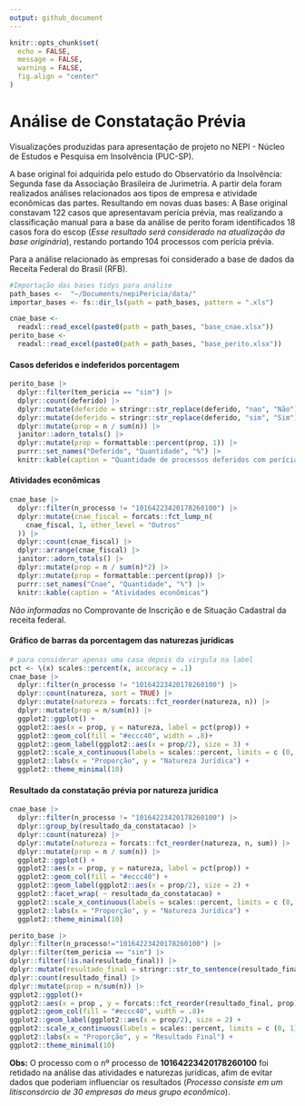 ```yaml
---
output: github_document
---
```


<!-- README.md is generated from README.Rmd. Please edit that file -->

```r
knitr::opts_chunk$set(
  echo = FALSE, 
  message = FALSE, 
  warning = FALSE,
  fig.align = "center"
)
```

# Análise de Constatação Prévia 

Visualizações produzidas para apresentação de projeto no NEPI - Núcleo de Estudos e Pesquisa em Insolvência (PUC-SP). 

A base original foi adquirida pelo estudo do Observatório da Insolvência: Segunda fase da Associação Brasileira de Jurimetria. A partir dela foram realizados análises relacionados aos tipos de empresa e atividade econômicas das partes.
Resultando em novas duas bases:
A Base original constavam 122 casos que apresentavam perícia prévia, mas realizando a classificação manual para a base da análise de perito foram identificados 18 casos fora do escop (*Esse resultado será considerado na atualização da base originária*), restando portando 104 processos com perícia prévia. 

Para a análise relacionado às empresas foi considerado a base de dados da Receita Federal do Brasil (RFB). 


```r
#Importação das bases tidys para análise 
path_bases <-  "~/Documents/nepiPericia/data/"
importar_bases <- fs::dir_ls(path = path_bases, pattern = ".xls")

cnae_base <-
  readxl::read_excel(paste0(path = path_bases, "base_cnae.xlsx"))
perito_base <-
  readxl::read_excel(paste0(path = path_bases, "base_perito.xlsx"))

```
#### Casos deferidos e indeferidos porcentagem 
```r
perito_base |>
  dplyr::filter(tem_pericia == "sim") |>
  dplyr::count(deferido) |>
  dplyr::mutate(deferido = stringr::str_replace(deferido, "nao", "Não")) |>
  dplyr::mutate(deferido = stringr::str_replace(deferido, "sim", "Sim")) |>
  dplyr::mutate(prop = n / sum(n)) |>
  janitor::adorn_totals() |>
  dplyr::mutate(prop = formattable::percent(prop, 1)) |>
  purrr::set_names("Deferido", "Quantidade", "%") |>
  knitr::kable(caption = "Quantidade de processos deferidos com perícia prévia")
```

#### Atividades econômicas 

```r
cnae_base |>
  dplyr::filter(n_processo != "10164223420178260100") |>
  dplyr::mutate(cnae_fiscal = forcats::fct_lump_n(
    cnae_fiscal, 1, other_level = "Outros"
  )) |>  
  dplyr::count(cnae_fiscal) |>
  dplyr::arrange(cnae_fiscal) |>
  janitor::adorn_totals() |>
  dplyr::mutate(prop = n / sum(n)*2) |>
  dplyr::mutate(prop = formattable::percent(prop)) |>
  purrr::set_names("Cnae", "Quantidade", "%") |>
  knitr::kable(caption = "Atividades econômicas")
```
*Não informadas* no Comprovante de Inscrição e de Situação Cadastral da receita federal. 

#### Gráfico de barras da porcentagem das naturezas jurídicas 

```r
# para considerar apenas uma casa depois da virgula na label
pct <- \(x) scales::percent(x, accuracy = .1)
cnae_base |>
  dplyr::filter(n_processo != "10164223420178260100") |>
  dplyr::count(natureza, sort = TRUE) |> 
  dplyr::mutate(natureza = forcats::fct_reorder(natureza, n)) |> 
  dplyr::mutate(prop = n/sum(n)) |> 
  ggplot2::ggplot() +
  ggplot2::aes(x = prop, y = natureza, label = pct(prop)) +
  ggplot2::geom_col(fill = "#eccc40", width = .8)+
  ggplot2::geom_label(ggplot2::aes(x = prop/2), size = 3) +
  ggplot2::scale_x_continuous(labels = scales::percent, limits = c (0, 1)) +
  ggplot2::labs(x = "Proporção", y = "Natureza Jurídica") +
  ggplot2::theme_minimal(10)
```


#### Resultado da constatação prévia por natureza jurídica

```r
cnae_base |>
  dplyr::filter(n_processo != "10164223420178260100") |>
  dplyr::group_by(resultado_da_constatacao) |>
  dplyr::count(natureza) |>
  dplyr::mutate(natureza = forcats::fct_reorder(natureza, n, sum)) |> 
  dplyr::mutate(prop = n / sum(n)) |>
  ggplot2::ggplot() +
  ggplot2::aes(x = prop, y = natureza, label = pct(prop)) +
  ggplot2::geom_col(fill = "#eccc40") +
  ggplot2::geom_label(ggplot2::aes(x = prop/2), size = 2) +
  ggplot2::facet_wrap( ~ resultado_da_constatacao) +
  ggplot2::scale_x_continuous(labels = scales::percent, limits = c (0, 1)) +
  ggplot2::labs(x = "Proporção", y = "Natureza Jurídica") +
  ggplot2::theme_minimal(10)
```

```r
perito_base |> 
dplyr::filter(n_processo!="10164223420178260100") |> 
dplyr::filter(tem_pericia == "sim") |> 
dplyr::filter(!is.na(resultado_final)) |> 
dplyr::mutate(resultado_final = stringr::str_to_sentence(resultado_final)) |> 
dplyr::count(resultado_final) |> 
dplyr::mutate(prop = n/sum(n)) |>
ggplot2::ggplot()+
ggplot2::aes(x = prop , y = forcats::fct_reorder(resultado_final, prop),  label = pct(prop)) +
ggplot2::geom_col(fill = "#eccc40", width = .8)+
ggplot2::geom_label(ggplot2::aes(x = prop/2), size = 2) +
ggplot2::scale_x_continuous(labels = scales::percent, limits = c (0, 1))+
ggplot2::labs(x = "Proporção", y = "Resultado Final") +
ggplot2::theme_minimal(10)
```


__Obs:__ O processo com o nº processo de __10164223420178260100__ foi retidado na análise das atividades e naturezas jurídicas, afim de evitar dados que poderiam influenciar os resultados (*Processo consiste em um litisconsórcio de 30 empresas do meus grupo econômico*).


